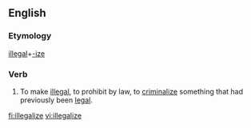 ==English==

===Etymology===
[[illegal]]+[[-ize]]

===Verb===
{{en-verb|illegalizes|illegalizing|illegalized}}

# {{nonstandard}} To make [[illegal]], to prohibit by law, to [[criminalize]] something that had previously been [[legal]].

[[fi:illegalize]]
[[vi:illegalize]]